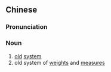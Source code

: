 {{also|旧制}}
==Chinese==
{{zh-forms|s=旧制}}

===Pronunciation===
{{zh-pron
|m=jiùzhì
|mn=kū-chè
|cat=n
}}

===Noun===
{{zh-noun}}

# [[old]] [[system]]
# old system of [[weight]]s and [[measure]]s